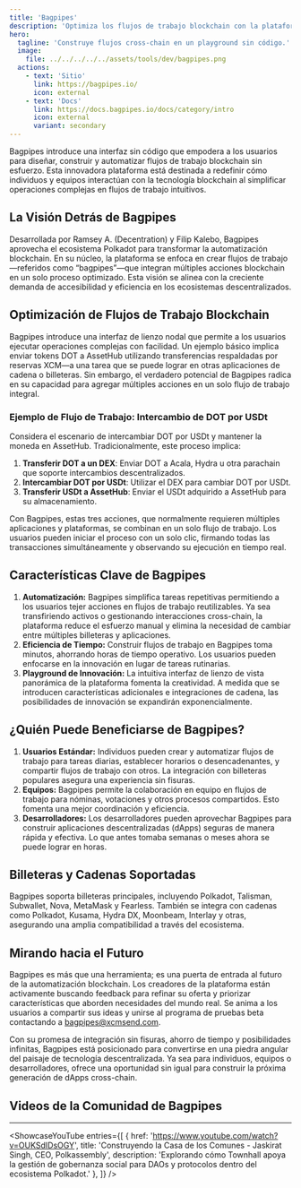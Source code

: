 ```yaml
---
title: 'Bagpipes'
description: 'Optimiza los flujos de trabajo blockchain con la plataforma Bagpipes, que permite una automatización sin fisuras, innovación y creación de dApps cross-chain.'
hero:
  tagline: 'Construye flujos cross-chain en un playground sin código.'
  image: 
    file: ../../../../../assets/tools/dev/bagpipes.png
  actions:
    - text: 'Sitio'
      link: https://bagpipes.io/
      icon: external
    - text: 'Docs'
      link: https://docs.bagpipes.io/docs/category/intro
      icon: external
      variant: secondary
---
```

    

Bagpipes introduce una interfaz sin código que empodera a los usuarios para diseñar, construir y automatizar flujos de trabajo blockchain sin esfuerzo. Esta innovadora plataforma está destinada a redefinir cómo individuos y equipos interactúan con la tecnología blockchain al simplificar operaciones complejas en flujos de trabajo intuitivos.

## La Visión Detrás de Bagpipes
Desarrollada por Ramsey A. (Decentration) y Filip Kalebo, Bagpipes aprovecha el ecosistema Polkadot para transformar la automatización blockchain. En su núcleo, la plataforma se enfoca en crear flujos de trabajo—referidos como “bagpipes”—que integran múltiples acciones blockchain en un solo proceso optimizado. Esta visión se alinea con la creciente demanda de accesibilidad y eficiencia en los ecosistemas descentralizados.

## Optimización de Flujos de Trabajo Blockchain
Bagpipes introduce una interfaz de lienzo nodal que permite a los usuarios ejecutar operaciones complejas con facilidad. Un ejemplo básico implica enviar tokens DOT a AssetHub utilizando transferencias respaldadas por reservas XCM—a una tarea que se puede lograr en otras aplicaciones de cadena o billeteras. Sin embargo, el verdadero potencial de Bagpipes radica en su capacidad para agregar múltiples acciones en un solo flujo de trabajo integral.

### Ejemplo de Flujo de Trabajo: Intercambio de DOT por USDt
Considera el escenario de intercambiar DOT por USDt y mantener la moneda en AssetHub. Tradicionalmente, este proceso implica:

1. **Transferir DOT a un DEX**: Enviar DOT a Acala, Hydra u otra parachain que soporte intercambios descentralizados.
2. **Intercambiar DOT por USDt**: Utilizar el DEX para cambiar DOT por USDt.
3. **Transferir USDt a AssetHub**: Enviar el USDt adquirido a AssetHub para su almacenamiento.

Con Bagpipes, estas tres acciones, que normalmente requieren múltiples aplicaciones y plataformas, se combinan en un solo flujo de trabajo. Los usuarios pueden iniciar el proceso con un solo clic, firmando todas las transacciones simultáneamente y observando su ejecución en tiempo real.

## Características Clave de Bagpipes
1. **Automatización:** Bagpipes simplifica tareas repetitivas permitiendo a los usuarios tejer acciones en flujos de trabajo reutilizables. Ya sea transfiriendo activos o gestionando interacciones cross-chain, la plataforma reduce el esfuerzo manual y elimina la necesidad de cambiar entre múltiples billeteras y aplicaciones.
2. **Eficiencia de Tiempo:** Construir flujos de trabajo en Bagpipes toma minutos, ahorrando horas de tiempo operativo. Los usuarios pueden enfocarse en la innovación en lugar de tareas rutinarias.
3. **Playground de Innovación:** La intuitiva interfaz de lienzo de vista panorámica de la plataforma fomenta la creatividad. A medida que se introducen características adicionales e integraciones de cadena, las posibilidades de innovación se expandirán exponencialmente.

## ¿Quién Puede Beneficiarse de Bagpipes?
1. **Usuarios Estándar:** Individuos pueden crear y automatizar flujos de trabajo para tareas diarias, establecer horarios o desencadenantes, y compartir flujos de trabajo con otros. La integración con billeteras populares asegura una experiencia sin fisuras.
2. **Equipos:** Bagpipes permite la colaboración en equipo en flujos de trabajo para nóminas, votaciones y otros procesos compartidos. Esto fomenta una mejor coordinación y eficiencia.
3. **Desarrolladores:** Los desarrolladores pueden aprovechar Bagpipes para construir aplicaciones descentralizadas (dApps) seguras de manera rápida y efectiva. Lo que antes tomaba semanas o meses ahora se puede lograr en horas.

## Billeteras y Cadenas Soportadas
Bagpipes soporta billeteras principales, incluyendo Polkadot, Talisman, Subwallet, Nova, MetaMask y Fearless. También se integra con cadenas como Polkadot, Kusama, Hydra DX, Moonbeam, Interlay y otras, asegurando una amplia compatibilidad a través del ecosistema.

## Mirando hacia el Futuro
Bagpipes es más que una herramienta; es una puerta de entrada al futuro de la automatización blockchain. Los creadores de la plataforma están activamente buscando feedback para refinar su oferta y priorizar características que aborden necesidades del mundo real. Se anima a los usuarios a compartir sus ideas y unirse al programa de pruebas beta contactando a bagpipes@xcmsend.com.

Con su promesa de integración sin fisuras, ahorro de tiempo y posibilidades infinitas, Bagpipes está posicionado para convertirse en una piedra angular del paisaje de tecnología descentralizada. Ya sea para individuos, equipos o desarrolladores, ofrece una oportunidad sin igual para construir la próxima generación de dApps cross-chain.

## Videos de la Comunidad de Bagpipes
------------
<ShowcaseYouTube
  entries={[
    {
      href: 'https://www.youtube.com/watch?v=OUKSdIDsOGY',
      title: 'Construyendo la Casa de los Comunes - Jaskirat Singh, CEO, Polkassembly',
      description: 'Explorando cómo Townhall apoya la gestión de gobernanza social para DAOs y protocolos dentro del ecosistema Polkadot.'
    },
  ]} />
